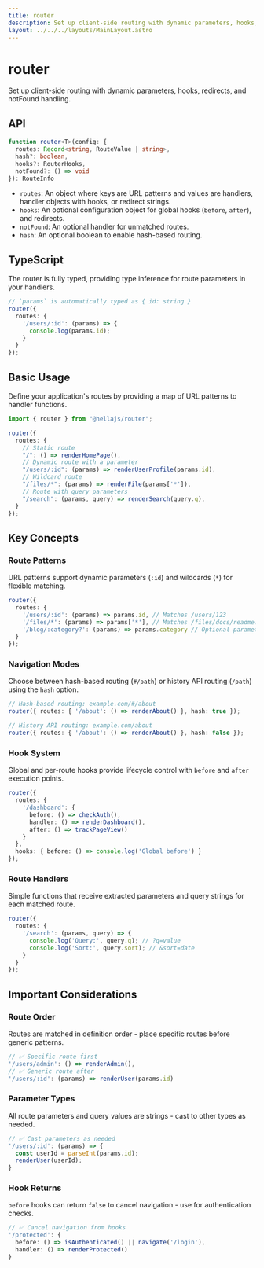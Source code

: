 ```yaml
---
title: router
description: Set up client-side routing with dynamic parameters, hooks, redirects, and notFound handling.
layout: ../../../layouts/MainLayout.astro
---
```


# router

Set up client-side routing with dynamic parameters, hooks, redirects, and notFound handling.

## API

```typescript
function router<T>(config: {
  routes: Record<string, RouteValue | string>,
  hash?: boolean,
  hooks?: RouterHooks,
  notFound?: () => void
}): RouteInfo
```
- `routes`: An object where keys are URL patterns and values are handlers, handler objects with hooks, or redirect strings.
- `hooks`: An optional configuration object for global hooks (`before`, `after`), and redirects.
- `notFound`: An optional handler for unmatched routes.
- `hash`: An optional boolean to enable hash-based routing.

## TypeScript

The router is fully typed, providing type inference for route parameters in your handlers.

```typescript
// `params` is automatically typed as { id: string }
router({
  routes: {
    '/users/:id': (params) => {
      console.log(params.id);
    }
  }
});
```

## Basic Usage

Define your application's routes by providing a map of URL patterns to handler functions.

```typescript
import { router } from "@hellajs/router";

router({
  routes: {
    // Static route
    "/": () => renderHomePage(),
    // Dynamic route with a parameter
    "/users/:id": (params) => renderUserProfile(params.id),
    // Wildcard route
    "/files/*": (params) => renderFile(params['*']),
    // Route with query parameters
    "/search": (params, query) => renderSearch(query.q),
  }
});
```

## Key Concepts

### Route Patterns

URL patterns support dynamic parameters (`:id`) and wildcards (`*`) for flexible matching.

```typescript
router({
  routes: {
    '/users/:id': (params) => params.id, // Matches /users/123
    '/files/*': (params) => params['*'], // Matches /files/docs/readme.txt
    '/blog/:category?': (params) => params.category // Optional parameter
  }
});
```

### Navigation Modes

Choose between hash-based routing (`#/path`) or history API routing (`/path`) using the `hash` option.

```typescript
// Hash-based routing: example.com/#/about
router({ routes: { '/about': () => renderAbout() }, hash: true });

// History API routing: example.com/about  
router({ routes: { '/about': () => renderAbout() }, hash: false });
```

### Hook System

Global and per-route hooks provide lifecycle control with `before` and `after` execution points.

```typescript
router({
  routes: {
    '/dashboard': {
      before: () => checkAuth(),
      handler: () => renderDashboard(),
      after: () => trackPageView()
    }
  },
  hooks: { before: () => console.log('Global before') }
});
```

### Route Handlers

Simple functions that receive extracted parameters and query strings for each matched route.

```typescript
router({
  routes: {
    '/search': (params, query) => {
      console.log('Query:', query.q); // ?q=value
      console.log('Sort:', query.sort); // &sort=date
    }
  }
});
```

## Important Considerations

### Route Order

Routes are matched in definition order - place specific routes before generic patterns.

```typescript
// ✅ Specific route first
'/users/admin': () => renderAdmin(),
// ✅ Generic route after
'/users/:id': (params) => renderUser(params.id)
```

### Parameter Types

All route parameters and query values are strings - cast to other types as needed.

```typescript
// ✅ Cast parameters as needed
'/users/:id': (params) => {
  const userId = parseInt(params.id);
  renderUser(userId);
}
```

### Hook Returns

`before` hooks can return `false` to cancel navigation - use for authentication checks.

```typescript
// ✅ Cancel navigation from hooks
'/protected': {
  before: () => isAuthenticated() || navigate('/login'),
  handler: () => renderProtected()
}
```


